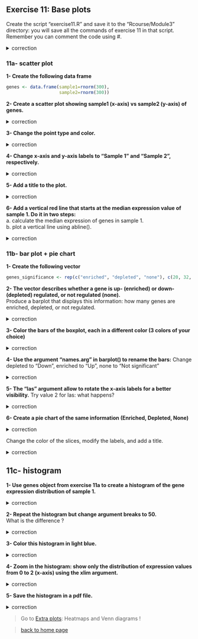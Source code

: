 ## Exercise 11: Base plots

Create the script "exercise11.R" and save it to the "Rcourse/Module3" directory: you will save all the commands of exercise 11 in that script.
<br>Remember you can comment the code using #.


<details>
<summary>
correction
</summary>

```r
getwd()
setwd("~/Rcourse/Module3")
```

</details>

### 11a- scatter plot

**1- Create the following data frame**

```r
genes <- data.frame(sample1=rnorm(300),
                    sample2=rnorm(300))
```

**2- Create a scatter plot showing sample1 (x-axis) vs sample2 (y-axis) of genes.**

<details>
<summary>
correction
</summary>

```r
plot(genes$sample1, genes$sample2)
```

</details>

**3- Change the point type and color.**

<details>
<summary>
correction
</summary>

```r
plot(genes$sample1, 
     genes$sample2, 
     col="lightblue", 
     pch=3)
```

</details>

**4- Change x-axis and y-axis labels to "Sample 1" and "Sample 2", respectively.**

<details>
<summary>
correction
</summary>

```r
plot(genes$sample1, 
     genes$sample2, 
     col="lightblue", 
     pch=3,
     xlab="Sample 1", 
     ylab="Sample 2")
```

</details>

**5- Add a title to the plot.**

<details>
<summary>
correction
</summary>

```r
plot(genes$sample1, 
     genes$sample2, 
     col="lightblue", 
     pch=3,
     xlab="Sample 1", 
     ylab="Sample 2",
     main="scatter plot")
```

</details>

**6- Add a vertical red line that starts at the median expression value of sample 1. Do it in two steps:**<br>
a. calculate the median expression of genes in sample 1.<br>
b. plot a vertical line using abline().

<details>
<summary>
correction
</summary>

```r
# median expression of sample1
med1 <- median(genes$sample1)

# plot
plot(genes$sample1, 
     genes$sample2, 
     col="lightblue", 
     pch=3,
     xlab="Sample 1", 
     ylab="Sample 2",
     main="scatter plot")

# vertical line
abline(v=med1, col="red")
```

</details>

### 11b- bar plot + pie chart

**1- Create the following vector**

```r
genes_significance <- rep(c("enriched", "depleted", "none"), c(20, 32, 248))
```


**2- The vector describes whether a gene is up- (enriched) or down- (depleted) regulated, or not regulated (none).**<br>
Produce a barplot that displays this information: how many genes are enriched, depleted, or not regulated.

<details>
<summary>
correction
</summary>

```r
barplot(table(genes_significance))
```

</details>

**3- Color the bars of the boxplot, each in a different color (3 colors of your choice)**

<details>
<summary>
correction
</summary>

```r
barplot(table(genes_significance), 
  col=c("blue", "red", "grey"))
```

</details>

**4- Use the argument "names.arg" in barplot() to rename the bars:**
Change depleted to "Down", enriched to "Up", none to "Not significant"

<details>
<summary>
correction
</summary>

```r
barplot(table(genes_significance), 
  col=c("blue", "red", "grey"), 
  names.arg=c("Down", "Up", "Not significant"))
```

</details>

**5- The "las" argument allow to rotate the x-axis labels for a better visibility.**
Try value 2 for las: what happens? 

<details>
<summary>
correction
</summary>

```r
barplot(table(genes_significance), 
  col=c("blue", "red", "grey"), 
  names.arg=c("Down", "Up", "Not significant"), 
  las=2)
```

</details>

**6- Create a pie chart of the same information (Enriched, Depleted, None)**

<details>
<summary>
correction
</summary>

```r
pie(table(genes_significance))
```

</details>

Change the color of the slices, modify the labels, and add a title.

<details>
<summary>
correction
</summary>

```r
pie(table(genes_significance), 
    col=c("blue", "red", "grey"), 
    main="pie chart", 
    labels=c("Down", "Up", "Not significant"))
```

</details>

## 11c- histogram

**1- Use genes object from exercise 11a to create a histogram of the gene expression distribution of sample 1.**

<details>
<summary>
correction
</summary>

```r
hist(genes$sample1)
```

</details>

**2- Repeat the histogram but change argument breaks to 50.**<br>
What is the difference ?

<details>
<summary>
correction
</summary>

```r
hist(genes$sample1, 
  breaks=50)
```

</details>

**3- Color this histogram in light blue.**

<details>
<summary>
correction
</summary>

```r
hist(genes$sample1, 
  breaks=50, 
  col="lightblue")
```

</details>

**4- Zoom in the histogram: show only the distribution of expression values from 0 to 2 (x-axis) using the xlim argument.**

<details>
<summary>
correction
</summary>

```r
hist(genes$sample1, 
  breaks=50, 
  col="lightblue",
  xlim=c(0, 2))
```

</details>

**5- Save the histogram in a pdf file.**

<details>
<summary>
correction
</summary>

```r
pdf("myhistogram.pdf")

hist(genes$sample1, 
    breaks=50, 
    col="lightblue", 
    xlim=c(0, 2))

dev.off()
```

</details>

> Go to [Extra plots](https://sbcrg.github.io/CRG_RIntroduction/extraplot): Heatmaps and Venn diagrams !

> [back to home page](https://sbcrg.github.io/CRG_RIntroduction)
